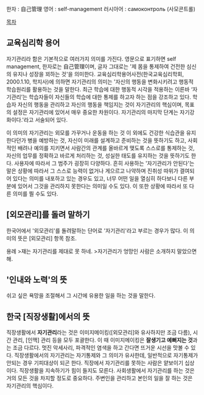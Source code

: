 한자 : 自己管理
영어 : self-management
러시아어 : самоконтроль (사모콘트롤)

[[목차]]

== 교육심리학 용어 ==
자기관리라 함은 기본적으로 여러가지 의미를 가진다. 영문으로 표기하면 self management, 한자로는 自己管理이며, 글자 그대로는 '제 몸을 통제하여 건전한 심신의 유지나 성장을 꾀하는 것'을 의미한다.
교육심리학용어사전(한국교육심리학회, 2000.1.10, 학지사)에 의하면 자기관리의 의미는 '자신의 행동을 변화시키려고 행동적 학습원리를 활용하는 것을 말한다. 최근 학습에 대한 행동적 시각을 적용하는 이른바 ‘자기관리’는 학습자들이 자신들의 학습에 대한 통제를 하고자 하는 점을 강조하고 있다. 학습자 자신의 행동을 관리하고 자신의 행동을 책임지는 것이 자기관리의 핵심이며, 목표의 설정은 자기관리에 있어서 매우 중요한 차원이다. 자기관리의 마지막 단계는 자기강화이다.'라고 서술되어 있다.

이 의미의 자기관리는 외모를 가꾸거나 운동을 하는 것 이 외에도 건강한 식습관을 유지한다던가 병을 예방하는 것, 자신이 미래를 설계하고 준비하는 것을 뜻하기도 하고, 사회적인 배려나 예의를 지키면서 사람간의 관계를 올바르게 맺도록 스스로를 통제하는 것, 자신의 업무를 정확하고 바르게 처리하는 것, 성실한 태도를 유지하는 것을 뜻하기도 한다. 사용자에 따라서 그 범주가 굉장히 다양하다.
흔히 사용하는 '자기관리가 안된다'는 말은 상황에 따라서 그 스스로 능력이 없거나 게으르고 나약하며 진취성 따위가 결여되어 있다는 의미를 내포하고 있는 경우도 있고, 너무 어떤 일을 열심히 하다보니 다른 부분에 있어서 그것을 관리하지 못한다는 의미일 수도 있다. 이 또한 상황에 따라서 또 다른 의미를 띌 수도 있다.

== [외모관리]를 돌려 말하기 ==
한국어에서 '외모관리'를 돌려말하는 단어로 '자기관리'라고 부르는 경우가 많다. 이 의미의 뜻은 [외모관리] 항목 참조.

용례
>쟤는 자기관리를 제대로 못 하네.
>자기관리가 엉망인 사람은 소개하지 말았으면 해.

== '인내와 노력'의 뜻 ==
쉬고 싶은 욕망을 조절해서 그 시간에 유용한 일을 하는 것을 말한다.

== 한국 [직장생활]에서의 뜻 ==
직장생활에서 '''자기관리'''라는 것은 이미지메이킹([외모관리]와 유사하지만 조금 다름), 시간 관리, [인맥] 관리 등을 모두 포괄한다. 이 때 이미지메이킹은 '''잘생기고 예뻐지는 것'''과는 조금 다르다. 멋진 악세사리, 파격적인 염색을 하고 간다면 뜨거운 시선을 맛볼 수 있다.
직장생활에서의 자기관리는 자기통제와 그 의미가 유사한데, 일반적으로 자기통제가 안되는 경우 기피대상이 되곤 한다. 직장에서 자기관리를 못하는 사람은 얕보이기 십상이다. 직장생활을 지속하기가 힘이 들지도 모른다. 사회생활에서 자기관리를 하는 것은 거의 모든 것을 차지할 정도로 중요하다. 주변인을 관리하고 본인의 일을 잘 하는 것은 자기관리의 핵심이다. 
